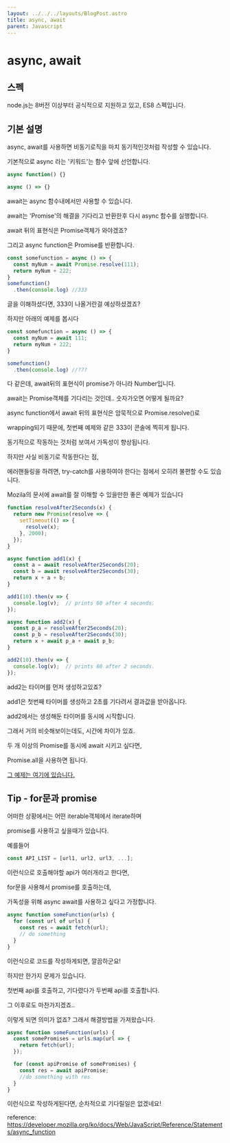 ```yaml
---
layout: ../../../layouts/BlogPost.astro
title: async, await
parent: Javascript
---
```

# async, await

## 스펙

node.js는 8버전 이상부터 공식적으로 지원하고 있고, ES8 스펙입니다.

## 기본 설명

async, await를 사용하면 비동기로직을 마치 동기적인것처럼 작성할 수 있습니다.

기본적으로 async 라는 '키워드'는 함수 앞에 선언합니다.

```javascript
async function() {}

async () => {}
```

await는 async 함수내에서만 사용할 수 있습니다.

await는 'Promise'의 해결을 기다리고 반환한후 다시 async 함수를 실행합니다.

await 뒤의 표현식은 Promise객체가 와야겠죠?

그리고 async function은 Promise를 반환합니다.

```javascript
const somefunction = async () => {
  const myNum = await Promise.resolve(111);
  return myNum + 222;
}
somefunction()
  .then(console.log) //333
```

글을 이해하셨다면, 333이 나올거란걸 예상하셨겠죠?

하지만 아래의 예제를 봅시다

```javascript
const somefunction = async () => {
  const myNum = await 111;
  return myNum + 222;
}

somefunction()
  .then(console.log) //???
```

다 같은데, await뒤의 표현식이 promise가 아니라 Number입니다.

await는 Promise객체를 기다리는 것인데.. 숫자가오면 어떻게 될까요?

async function에서 await 뒤의 표현식은 암묵적으로 Promise.resolve\(\)로

wrapping되기 때문에, 첫번째 예제와 같은 333이 콘솔에 찍히게 됩니다.

동기적으로 작동하는 것처럼 보여서 가독성이 향상됩니다.

하지만 사실 비동기로 작동한다는 점,

에러핸들링을 하려면, try-catch를 사용하여야 한다는 점에서 오히려 불편할 수도 있습니다.

Mozila의 문서에 await를 잘 이해할 수 있을만한 좋은 예제가 있습니다

```javascript
function resolveAfter2Seconds(x) {
  return new Promise(resolve => {
    setTimeout(() => {
      resolve(x);
    }, 2000);
  });
}

async function add1(x) {
  const a = await resolveAfter2Seconds(20);
  const b = await resolveAfter2Seconds(30);
  return x + a + b;
}

add1(10).then(v => {
  console.log(v);  // prints 60 after 4 seconds.
});

async function add2(x) {
  const p_a = resolveAfter2Seconds(20);
  const p_b = resolveAfter2Seconds(30);
  return x + await p_a + await p_b;
}

add2(10).then(v => {
  console.log(v);  // prints 60 after 2 seconds.
});
```

add2는 타이머를 먼저 생성하고있죠?

add1은 첫번째 타이머를 생성하고 2초를 기다려서 결과값을 받아옵니다.

add2에서는 생성해둔 타이머를 동시에 시작합니다.

그래서 거의 비슷해보이는데도, 시간에 차이가 있죠.

두 개 이상의 Promise를 동시에 await 시키고 싶다면,

Promise.all을 사용하면 됩니다.

[그 예제는 여기에 있습니다.](/js/promise)

## Tip - for문과 promise

어떠한 상황에서는 어떤 iterable객체에서 iterate하며

promise를 사용하고 싶을때가 있습니다.

예를들어

```javascript
const API_LIST = [url1, url2, url3, ...];
```

이런식으로 호출해야할 api가 여러개라고 한다면,

for문을 사용해서 promise를 호출하는데,

가독성을 위해 async await를 사용하고 싶다고 가정합니다.

```javascript
async function someFunction(urls) {
  for (const url of urls) {
    const res = await fetch(url);
    // do something
  }
}
```

이런식으로 코드를 작성하게되면, 깔끔하군요!

하지만 한가지 문제가 있습니다.

첫번째 api를 호출하고, 기다렸다가 두번째 api를 호출합니다.

그 이후로도 마찬가지겠죠..

이렇게 되면 의미가 없죠? 그래서 해결방법을 가져왔습니다.

```javascript
async function someFunction(urls) {
  const somePromises = urls.map(url => {
    return fetch(url);
  });

  for (const apiPromise of somePromises) {
    const res = await apiPromise;
    //do something with res
  }
}
```

이런식으로 작성하게된다면, 순차적으로 기다릴일은 없겠네요!

reference: https://developer.mozilla.org/ko/docs/Web/JavaScript/Reference/Statements/async_function



